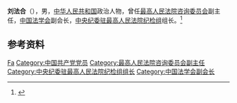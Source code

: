 '''刘法合'''（{{bd|？|}}），男，[[中华人民共和国|中华人民共和国]]政治人物，曾任[[最高人民法院咨询委员会|最高人民法院咨询委员会]]副主任，[[中国法学会|中国法学会]]副会长，[[中央纪委驻最高人民法院纪检组|中央纪委驻最高人民法院纪检组]]组长。<ref>{{Cite journal|url=https://kns.cnki.net/KCMS/detail/detail.aspx?dbcode=CJFQ&dbname=CJFD2002&filename=JANC200213001&v=MDQ4OThNMUZyQ1VSN3FmWWVSbUZ5M2dWYjNPTHl6RmJiRzRIdFBOckk5RlpZUjhlWDFMdXhZUzdEaDFUM3FUclc=|title=确保反腐败抓源头各项任务全面完成——访中央纪委驻最高人民法院纪检组组长刘法合|author=李京林, 杨志刚|year=2002|issue=13|issn=1001-2109|journal=中国监察|doi=|access-date=2020-06-29|archive-date=2020-06-29|archive-url=https://web.archive.org/web/20200629223812/https://kns.cnki.net/KCMS/detail/detail.aspx?dbcode=CJFQ&dbname=CJFD2002&filename=JANC200213001&v=MDQ4OThNMUZyQ1VSN3FmWWVSbUZ5M2dWYjNPTHl6RmJiRzRIdFBOckk5RlpZUjhlWDFMdXhZUzdEaDFUM3FUclc=|dead-url=no}}</ref>

== 参考资料 ==
{{reflist}}

{{中国人物小作品}}
{{Navboxes 
| title  = 刘法合在[[中国法学会|中国法学会]]的职务
| list1  =
{{中国法学会第五届理事会}}
}}

{{Authority control}}
{{DEFAULTSORT:Liu刘}}
[[Category:刘姓|Fa]]
[[Category:中国共产党党员|Category:中国共产党党员]]
[[Category:最高人民法院咨询委员会副主任|Category:最高人民法院咨询委员会副主任]]
[[Category:中央纪委驻最高人民法院纪检组组长|Category:中央纪委驻最高人民法院纪检组组长]]
[[Category:中国法学会副会长|Category:中国法学会副会长]]